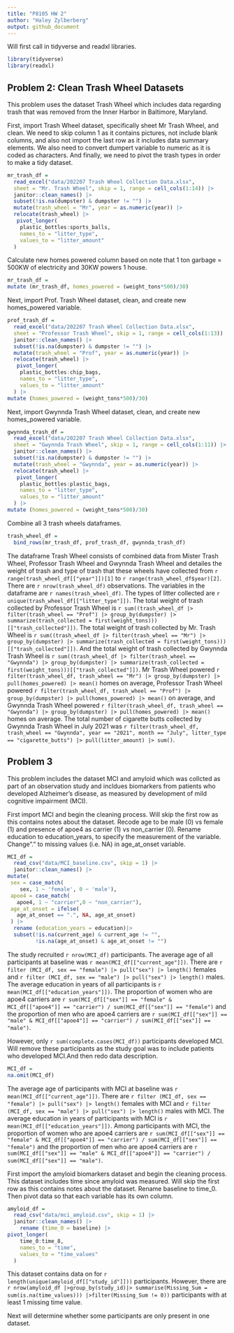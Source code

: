 ```yaml
---
title: "P8105 HW 2"
author: "Haley Zylberberg"
output: github_document
---
```


Will first call in tidyverse and readxl libraries.

```r
library(tidyverse)
library(readxl)
```

## Problem 2: Clean Trash Wheel Datasets

This problem uses the dataset Trash Wheel which includes data regarding trash that was removed from the Inner Harbor in Baltimore, Maryland.

First, import Trash Wheel dataset, specifically sheet Mr Trash Wheel, and clean. We need to skip column 1 as it contains pictures, not include blank columns, and also not import the last row as it includes data summary elements. We also need to convert dumpert variable to numeric as it is coded as characters. And finally, we need to pivot the trash types in order to make a tidy dataset.
```r
mr_trash_df = 
  read_excel("data/202207 Trash Wheel Collection Data.xlsx",
  sheet = "Mr. Trash Wheel", skip = 1, range = cell_cols(1:14)) |> 
  janitor::clean_names() |>
  subset(!is.na(dumpster) & dumpster != "") |>
  mutate(trash_wheel = "Mr", year = as.numeric(year)) |> 
  relocate(trash_wheel) |>
   pivot_longer(
    plastic_bottles:sports_balls,
    names_to = "litter_type",
    values_to = "litter_amount"
  )

```

Calculate new homes powered column based on note that 1 ton garbage = 500KW of electricity and 30KW powers 1 house.
```r
mr_trash_df = 
mutate (mr_trash_df, homes_powered = (weight_tons*500)/30)
```

Next, import Prof. Trash Wheel dataset, clean, and create new homes_powered variable.
```r
prof_trash_df = 
  read_excel("data/202207 Trash Wheel Collection Data.xlsx",
  sheet = "Professor Trash Wheel", skip = 1, range = cell_cols(1:13)) |> 
  janitor::clean_names() |>
  subset(!is.na(dumpster) & dumpster != "") |>
  mutate(trash_wheel = "Prof", year = as.numeric(year)) |> 
  relocate(trash_wheel) |>
   pivot_longer(
    plastic_bottles:chip_bags,
    names_to = "litter_type",
    values_to = "litter_amount"
  ) |>
mutate (homes_powered = (weight_tons*500)/30)
```

Next, import Gwynnda Trash Wheel dataset, clean, and create new homes_powered variable.
```r
gwynnda_trash_df = 
  read_excel("data/202207 Trash Wheel Collection Data.xlsx",
  sheet = "Gwynnda Trash Wheel", skip = 1, range = cell_cols(1:11)) |> 
  janitor::clean_names() |>
  subset(!is.na(dumpster) & dumpster != "") |>
  mutate(trash_wheel = "Gwynnda", year = as.numeric(year)) |> 
  relocate(trash_wheel) |>
   pivot_longer(
    plastic_bottles:plastic_bags,
    names_to = "litter_type",
    values_to = "litter_amount"
  ) |>
mutate (homes_powered = (weight_tons*500)/30)
```

Combine all 3 trash wheels dataframes.
```r
trash_wheel_df = 
  bind_rows(mr_trash_df, prof_trash_df, gwynnda_trash_df)
```

The dataframe Trash Wheel consists of combined data from Mister Trash Wheel, Professor Trash Wheel and Gwynnda Trash Wheel and detailes the weight of trash and type of trash that these wheels have collected from `r range(trash_wheel_df[["year"]])[1]` to `r range(trash_wheel_df$year)[2]`. There are `r nrow(trash_wheel_df)` observations. The variables in the dataframe are `r names(trash_wheel_df)`. The types of litter collected are `r unique(trash_wheel_df[["litter_type"]])`. The total weight of trash collected by Professor Trash Wheel is `r sum((trash_wheel_df |> filter(trash_wheel == "Prof") |> group_by(dumpster) |> summarize(trash_collected = first(weight_tons)))[["trash_collected"]])`. The total weight of trash collected by Mr. Trash Wheel is `r sum((trash_wheel_df |> filter(trash_wheel == "Mr") |> group_by(dumpster) |> summarize(trash_collected = first(weight_tons)))[["trash_collected"]])`. And the total weight of trash collected by Gwynnda Trash Wheel is `r sum((trash_wheel_df |> filter(trash_wheel == "Gwynnda") |> group_by(dumpster) |> summarize(trash_collected = first(weight_tons)))[["trash_collected"]])`. Mr Trash Wheel powered `r filter(trash_wheel_df, trash_wheel == "Mr") |> group_by(dumpster) |> pull(homes_powered) |> mean()` homes on average, Professor Trash Wheel powered `r filter(trash_wheel_df, trash_wheel == "Prof") |> group_by(dumpster) |> pull(homes_powered) |> mean()` on average, and Gwynnda Trash Wheel powered `r filter(trash_wheel_df, trash_wheel == "Gwynnda") |> group_by(dumpster) |> pull(homes_powered) |> mean()` homes on average. The total number of cigarette butts collected by Gwynnda Trash Wheel in July 2021 was `r filter(trash_wheel_df, trash_wheel == "Gwynnda", year == "2021", month == "July", litter_type == "cigarette_butts") |> pull(litter_amount) |> sum()`.


## Problem 3

This problem includes the dataset MCI and amyloid which was collcted as part of an observation study and incldues biomarkers from patients who developed Alzheimer's disease, as measured by development of mild cognitive impairment (MCI).

First import MCI and begin the cleaning process. Will skip the first row as this contains notes about the dataset. Recode age to be male (0) vs female (1) and presence of apoe4 as carrier (1) vs non_carrier (0). Rename education to education_years, to specify the measurement of the variable. Change"." to missing values (i.e. NA) in age_at_onset variable.


```r
MCI_df = 
  read_csv("data/MCI_baseline.csv", skip = 1) |> 
  janitor::clean_names() |>
mutate(
 sex = case_match(
    sex, 1 ~ 'female', 0 ~ 'male'),
 apoe4 = case_match(
   apoe4, 1 ~ "carrier",0 ~ "non_carrier"),
 age_at_onset = ifelse(
   age_at_onset == ".", NA, age_at_onset)
 ) |>
  rename (education_years = education)|> 
  subset(!is.na(current_age) & current_age != "",
         !is.na(age_at_onset) & age_at_onset != "")
```


The study recruited `r nrow(MCI_df)` participants. The average age of all participants at baseline was `r mean(MCI_df[["current_age"]])`. There are `r filter (MCI_df, sex == "female") |> pull("sex") |> length()` females and `r filter (MCI_df, sex == "male") |> pull("sex") |> length()` males. The average education in years of all participants is `r mean(MCI_df[["education_years"]])`. The proportion of women who are apoe4 carriers are `r sum(MCI_df[["sex"]] == "female" & MCI_df[["apoe4"]] == "carrier") / sum(MCI_df[["sex"]] == "female")` and the proportion of men who are apoe4 carriers are `r sum(MCI_df[["sex"]] == "male" & MCI_df[["apoe4"]] == "carrier") / sum(MCI_df[["sex"]] == "male")`.

However, only `r sum(complete.cases(MCI_df))` participants developed MCI. Will remove these participants as the study goal was to include patients who developed MCI.And then redo data description. 

```r
MCI_df = 
na.omit(MCI_df)
```

The average age of participants with MCI at baseline was `r mean(MCI_df[["current_age"]])`. There are `r filter (MCI_df, sex == "female") |> pull("sex") |> length()` females with MCI and `r filter (MCI_df, sex == "male") |> pull("sex") |> length()` males with MCI. The average education in years of participants with MCI is `r mean(MCI_df[["education_years"]])`. Among participants with MCI, the proportion of women who are apoe4 carriers are `r sum(MCI_df[["sex"]] == "female" & MCI_df[["apoe4"]] == "carrier") / sum(MCI_df[["sex"]] == "female")` and the proportion of men who are apoe4 carriers are `r sum(MCI_df[["sex"]] == "male" & MCI_df[["apoe4"]] == "carrier") / sum(MCI_df[["sex"]] == "male")`.

First import the amyloid biomarkers dataset and begin the cleaning process. This dataset includes time since amyloid was measured. Will skip the first row as this contains notes about the dataset. Rename baseline to time_0. Then pivot data so that each variable has its own column.

```r
amyloid_df = 
  read_csv("data/mci_amyloid.csv", skip = 1) |>
  janitor::clean_names() |>
    rename (time_0 = baseline) |>
pivot_longer(
    time_0:time_8,
    names_to = "time",
    values_to = "time_values"
  )

```

This dataset contains data on for `r length(unique(amyloid_df[["study_id"]]))` participants. However, there are `r nrow(amyloid_df |>group_by(study_id)|> summarise(Missing_Sum = sum(is.na(time_values))) |>filter(Missing_Sum != 0))` participants with at least 1 missing time value.

Next will determine whether some participants are only present in one dataset.



